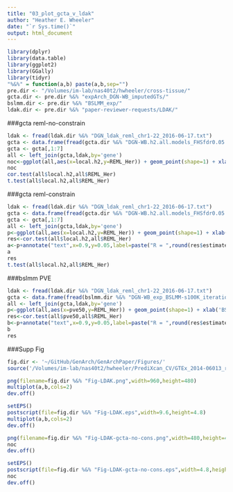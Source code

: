 ```yaml
---
title: "03_plot_gcta_v_ldak"
author: "Heather E. Wheeler"
date: "`r Sys.time()`"
output: html_document
---
```


```r
library(dplyr)
library(data.table)
library(ggplot2)
library(GGally)
library(tidyr)
"%&%" = function(a,b) paste(a,b,sep="")
pre.dir <- "/Volumes/im-lab/nas40t2/hwheeler/cross-tissue/"
gcta.dir <- pre.dir %&% "expArch_DGN-WB_imputedGTs/"
bslmm.dir <- pre.dir %&% "BSLMM_exp/"
ldak.dir <- pre.dir %&% "paper-reviewer-requests/LDAK/"
```

###gcta reml-no-constrain
```r
ldak <- fread(ldak.dir %&% "DGN_ldak_reml_chr1-22_2016-06-17.txt")
gcta <- data.frame(fread(gcta.dir %&% "DGN-WB.h2.all.models_FHSfdr0.05.Chr1-22_globalAll_reml-no-constrain.2015-12-15.txt"))
gcta <- gcta[,1:7]
all <- left_join(gcta,ldak,by='gene')
noc<-ggplot(all,aes(x=local.h2,y=REML_Her)) + geom_point(shape=1) + xlab(expression('GCTA local h'^2)) + ylab(expression('LDAK local h'^2)) + theme_bw(15) +geom_abline(intercept=0, slope=1,color='red') + geom_smooth(method='lm') + coord_cartesian(xlim=c(-.02,1.02),ylim=c(-.02,1.02))
noc
cor.test(all$local.h2,all$REML_Her)
t.test(all$local.h2,all$REML_Her)
```

###gcta reml-constrain
```r
ldak <- fread(ldak.dir %&% "DGN_ldak_reml_chr1-22_2016-06-17.txt")
gcta <- data.frame(fread(gcta.dir %&% "DGN-WB.h2.all.models_FHSfdr0.05.all.Chr1-22.2015-03-11.txt"))
gcta <- gcta[,1:7]
all <- left_join(gcta,ldak,by='gene')
p<-ggplot(all,aes(x=local.h2,y=REML_Her)) + geom_point(shape=1) + xlab(expression('GCTA local h'^2)) + ylab(expression('LDAK local h'^2)) + theme_bw(15) +geom_abline(intercept=0, slope=1,color='red') + geom_smooth(method='lm') + coord_cartesian(xlim=c(-.02,1.02),ylim=c(-.02,1.02)) + ggtitle('GCTA REML constrain') + ggtitle("A")+ theme(plot.title = element_text(hjust = 0)) 
res<-cor.test(all$local.h2,all$REML_Her)
a<-p+annotate("text",x=0.9,y=0.05,label=paste("R = ",round(res$estimate,2),sep=""))
a
res
t.test(all$local.h2,all$REML_Her)
```

###bslmm PVE
```r
ldak <- fread(ldak.dir %&% "DGN_ldak_reml_chr1-22_2016-06-17.txt")
gcta <- data.frame(fread(bslmm.dir %&% "DGN-WB_exp_BSLMM-s100K_iterations_all_genes_2015-06-14.txt"))
all <- left_join(gcta,ldak,by='gene')
p<-ggplot(all,aes(x=pve50,y=REML_Her)) + geom_point(shape=1) + xlab('BSLMM PVE') + ylab(expression('LDAK local h'^2)) + theme_bw(15) +geom_abline(intercept=0, slope=1,color='red') + geom_smooth(method='lm') + coord_cartesian(xlim=c(-.02,1.02),ylim=c(-.02,1.02)) + ggtitle("B")+ theme(plot.title = element_text(hjust = 0)) 
res<-cor.test(all$pve50,all$REML_Her)
b<-p+annotate("text",x=0.9,y=0.05,label=paste("R = ",round(res$estimate,2),sep=""))
b
res
```

###Supp Fig
```r
fig.dir <- '~/GitHub/GenArch/GenArchPaper/Figures/'
source('/Volumes/im-lab/nas40t2/hwheeler/PrediXcan_CV/GTEx_2014-06013_release/transfers/PrediXmod/Paper_plots/multiplot.R')

png(filename=fig.dir %&% "Fig-LDAK.png",width=960,height=480)
multiplot(a,b,cols=2)
dev.off()

setEPS()
postscript(file=fig.dir %&% "Fig-LDAK.eps",width=9.6,height=4.8)
multiplot(a,b,cols=2)
dev.off()

png(filename=fig.dir %&% "Fig-LDAK-gcta-no-cons.png",width=480,height=480)
noc
dev.off()

setEPS()
postscript(file=fig.dir %&% "Fig-LDAK-gcta-no-cons.eps",width=4.8,height=4.8)
noc
dev.off()
```